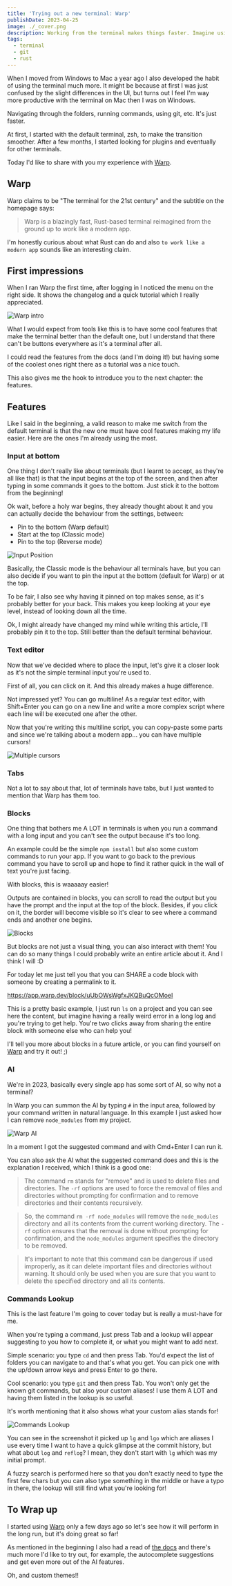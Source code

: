 ```yaml
---
title: 'Trying out a new terminal: Warp'
publishDate: 2023-04-25
image: ./_cover.png
description: Working from the terminal makes things faster. Imagine using a terminal that acts like a modern app!
tags:
  - terminal
  - git
  - rust
---
```



When I moved from Windows to Mac a year ago I also developed the habit of using the terminal much more. It might be because at first I was just confused by the slight differences in the UI, but turns out I feel I'm way more productive with the terminal on Mac then I was on Windows.

Navigating through the folders, running commands, using git, etc. It's just faster.

At first, I started with the default terminal, zsh, to make the transition smoother. After a few months, I started looking for plugins and eventually for other terminals.

Today I'd like to share with you my experience with [Warp](https://warp.dev/).

## Warp

Warp claims to be "The terminal for the 21st century" and the subtitle on the homepage says:

> Warp is a blazingly fast, Rust-based terminal reimagined from the ground up to work like a modern app.

I'm honestly curious about what Rust can do and also `to work like a modern app` sounds like an interesting claim.

## First impressions

When I ran Warp the first time, after logging in I noticed the menu on the right side. It shows the changelog and a quick tutorial which I really appreciated.


<Image src={intro} alt="Warp intro" />

What I would expect from tools like this is to have some cool features that make the terminal better than the default one, but I understand that there can't be buttons everywhere as it's a terminal after all.

I could read the features from the docs (and I'm doing it!) but having some of the coolest ones right there as a tutorial was a nice touch.

This also gives me the hook to introduce you to the next chapter: the features.

## Features

Like I said in the beginning, a valid reason to make me switch from the default terminal is that the new one must have cool features making my life easier. Here are the ones I'm already using the most.

### Input at bottom

One thing I don't really like about terminals (but I learnt to accept, as they're all like that) is that the input begins at the top of the screen, and then after typing in some commands it goes to the bottom. Just stick it to the bottom from the beginning!

Ok wait, before a holy war begins, they already thought about it and you can actually decide the behaviour from the settings, between:

- Pin to the bottom (Warp default)
- Start at the top (Classic mode)
- Pin to the top (Reverse mode)


<Image src={input_position} alt="Input Position" />

Basically, the Classic mode is the behaviour all terminals have, but you can also decide if you want to pin the input at the bottom (default for Warp) or at the top.

To be fair, I also see why having it pinned on top makes sense, as it's probably better for your back. This makes you keep looking at your eye level, instead of looking down all the time.

Ok, I might already have changed my mind while writing this article, I'll probably pin it to the top. Still better than the default terminal behaviour.

### Text editor

Now that we've decided where to place the input, let's give it a closer look as it's not the simple terminal input you're used to.

First of all, you can click on it. And this already makes a huge difference.

Not impressed yet? You can go multiline! As a regular text editor, with Shift+Enter you can go on a new line and write a more complex script where each line will be executed one after the other.

Now that you're writing this multiline script, you can copy-paste some parts and since we're talking about a modern app... you can have multiple cursors!


<Image src={multicursor} alt="Multiple cursors" />

### Tabs

Not a lot to say about that, lot of terminals have tabs, but I just wanted to mention that Warp has them too.

### Blocks

One thing that bothers me A LOT in terminals is when you run a command with a long input and you can't see the output because it's too long.

An example could be the simple `npm install` but also some custom commands to run your app. If you want to go back to the previous command you have to scroll up and hope to find it rather quick in the wall of text you're just facing.

With blocks, this is waaaaay easier!

Outputs are contained in blocks, you can scroll to read the output but you have the prompt and the input at the top of the block. Besides, if you click on it, the border will become visible so it's clear to see where a command ends and another one begins.


<Image src={blocks} alt="Blocks" />

But blocks are not just a visual thing, you can also interact with them! You can do so many things I could probably write an entire article about it. And I think I will :D

For today let me just tell you that you can SHARE a code block with someone by creating a permalink to it.

https://app.warp.dev/block/uUbOWsWgfxJKQBuQcOMoeI

This is a pretty basic example, I just run `ls` on a project and you can see here the content, but imagine having a really weird error in a long log and you're trying to get help. You're two clicks away from sharing the entire block with someone else who can help you!

I'll tell you more about blocks in a future article, or you can find yourself on [Warp](https://warp.dev/) and try it out! ;)

### AI

We're in 2023, basically every single app has some sort of AI, so why not a terminal?

In Warp you can summon the AI by typing `#` in the input area, followed by your command written in natural language. In this example I just asked how I can remove `node_modules` from my project.


<Image src={ai} alt="Warp AI" />

In a moment I got the suggested command and with Cmd+Enter I can run it.

You can also ask the AI what the suggested command does and this is the explanation I received, which I think is a good one:

> The command `rm` stands for "remove" and is used to delete files and directories. The `-rf` options are used to force the removal of files and directories without prompting for confirmation and to remove directories and their contents recursively.

> So, the command `rm -rf node_modules` will remove the `node_modules` directory and all its contents from the current working directory. The `-rf` option ensures that the removal is done without prompting for confirmation, and the `node_modules` argument specifies the directory to be removed.

> It's important to note that this command can be dangerous if used improperly, as it can delete important files and directories without warning. It should only be used when you are sure that you want to delete the specified directory and all its contents.

### Commands Lookup

This is the last feature I'm going to cover today but is really a must-have for me.

When you're typing a command, just press Tab and a lookup will appear suggesting to you how to complete it, or what you might want to add next.

Simple scenario: you type `cd` and then press Tab. You'd expect the list of folders you can navigate to and that's what you get. You can pick one with the up/down arrow keys and press Enter to go there.

Cool scenario: you type `git` and then press Tab. You won't only get the known git commands, but also your custom aliases! I use them A LOT and having them listed in the lookup is so useful.

It's worth mentioning that it also shows what your custom alias stands for!


<Image src={lookup} alt="Commands Lookup" />

You can see in the screenshot it picked up `lg` and `lgo` which are aliases I use every time I want to have a quick glimpse at the commit history, but what about `log` and `reflog`? I mean, they don't start with `lg` which was my initial prompt.

A fuzzy search is performed here so that you don't exactly need to type the first few chars but you can also type something in the middle or have a typo in there, the lookup will still find what you're looking for!

## To Wrap up

I started using [Warp](https://warp.dev/) only a few days ago so let's see how it will perform in the long run, but it's doing great so far!

As mentioned in the beginning I also had a read of [the docs](https://docs.warp.dev/getting-started/readme) and there's much more I'd like to try out, for example, the autocomplete suggestions and get even more out of the AI features.

Oh, and custom themes!!
